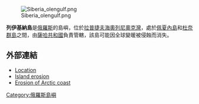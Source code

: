 [[Image:Siberia_olengulf.png|thumb]]

'''列伊基納島'''是[[俄羅斯|俄羅斯]]的島嶼，位於[[拉普捷夫海|拉普捷夫海]][[奧列尼奧克灣|奧列尼奧克灣]]，處於[[佩夏內島|佩夏內島]]和[[杜奈群島|杜奈群島]]之間，由[[薩哈共和國|薩哈共和國]]負責管轄，該島可能因全球變暖被侵蝕而消失。

==外部連結==
* [http://worldmaps.web.infoseek.co.jp/russia_guide.htm Location]{{Wayback|url=http://worldmaps.web.infoseek.co.jp/russia_guide.htm |date=20080109202105 }}
* [https://web.archive.org/web/20080420130744/http://www.ecotours.ru/english/tours/lena.htm Island erosion]
* [http://en.rian.ru/analysis/20080125/97753436.html Erosion of Arctic coast] {{Wayback|url=http://en.rian.ru/analysis/20080125/97753436.html |date=20121009175702 }}

{{coord|74|04|N|120|27|E|display=title|region:RU_type:isle_source:nlwiki}}

[[Category:俄羅斯島嶼|Category:俄羅斯島嶼]]

{{Russia-geo-stub}}